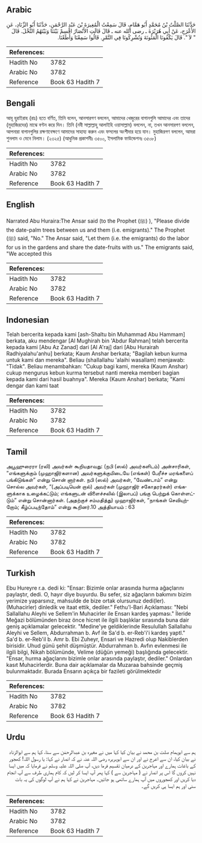## Arabic


<div dir="rtl" lang="ar" style={{fontSize:'larger',backgroundColor:'#f8f9fa',padding:20}}>
حَدَّثَنَا الصَّلْتُ بْنُ مُحَمَّدٍ أَبُو هَمَّامٍ، قَالَ سَمِعْتُ الْمُغِيرَةَ بْنَ عَبْدِ الرَّحْمَنِ، حَدَّثَنَا أَبُو الزِّنَادِ، عَنِ الأَعْرَجِ، عَنْ أَبِي هُرَيْرَةَ ـ رضى الله عنه ـ قَالَ قَالَتِ الأَنْصَارُ اقْسِمْ بَيْنَنَا وَبَيْنَهُمُ النَّخْلَ‏.‏ قَالَ ‏ "‏ لاَ ‏"‏‏.‏ قَالَ يَكْفُونَا الْمَئُونَةَ وَتُشْرِكُونَا فِي التَّمْرِ‏.‏ قَالُوا سَمِعْنَا وَأَطَعْنَا‏.‏
</div>
<div style={{backgroundColor:'#f8f9fa',padding:20, marginBottom: 10}}><table> <thead> <tr> <th>References:</th> <th></th> </tr> </thead> <tbody><tr><td>Hadith No</td><td>3782</td></tr><tr><td>Arabic No</td><td>3782</td></tr><tr><td>Reference</td><td>Book 63 Hadith 7</td></tr></tbody></table></div>

## Bengali


<div dir="ltr" lang="bn" style={{fontSize:'larger',backgroundColor:'#f8f9fa',padding:20}}>
আবূ হুরাইরাহ (রাঃ) হতে বর্ণিত, তিনি বলেন, আনসারগণ বললেন, আমাদের খেজুরের বাগানগুলি আমাদের এবং তাদের (মুহাজিরদের) মাঝে বণ্টন করে দিন। তিনি (নবী সাল্লাল্লাহু আলাইহি ওয়াসাল্লাম) বললেন, না, তখন আনসারগণ বললেন, আপনারা বাগানগুলির রক্ষণাবেক্ষণে আমাদের সাহায্য করুন এবং ফসলের অংশীদার হয়ে যান। মুহাজিরগণ বললেন, আমরা শুনলাম ও মেনে নিলাম। (২৩২৫) (আধুনিক প্রকাশনীঃ ৩৫০০, ইসলামিক ফাউন্ডেশনঃ ৩৫০৮)
</div>
<div style={{backgroundColor:'#f8f9fa',padding:20, marginBottom: 10}}><table> <thead> <tr> <th>References:</th> <th></th> </tr> </thead> <tbody><tr><td>Hadith No</td><td>3782</td></tr><tr><td>Arabic No</td><td>3782</td></tr><tr><td>Reference</td><td>Book 63 Hadith 7</td></tr></tbody></table></div>

## English


<div dir="ltr" lang="en" style={{fontSize:'larger',backgroundColor:'#f8f9fa',padding:20}}>
Narrated Abu Huraira:The Ansar said (to the Prophet (ﷺ) ), "Please divide the date-palm trees between us and them (i.e. emigrants)." The Prophet (ﷺ) said, "No." The Ansar said, "Let them (i.e. the emigrants) do the labor for us in the gardens and share the date-fruits with us." The emigrants said, "We accepted this
</div>
<div style={{backgroundColor:'#f8f9fa',padding:20, marginBottom: 10}}><table> <thead> <tr> <th>References:</th> <th></th> </tr> </thead> <tbody><tr><td>Hadith No</td><td>3782</td></tr><tr><td>Arabic No</td><td>3782</td></tr><tr><td>Reference</td><td>Book 63 Hadith 7</td></tr></tbody></table></div>

## Indonesian


<div dir="ltr" lang="id" style={{fontSize:'larger',backgroundColor:'#f8f9fa',padding:20}}>
Telah bercerita kepada kami [ash-Shaltu bin Muhammad Abu Hammam] berkata, aku mendengar [Al Mughirah bin 'Abdur Rahman] telah bercerita kepada kami [Abu Az Zanad] dari [Al A'raj] dari [Abu Hurairah Radhiyalahu'anhu] berkata; Kaum Anshar berkata; "Bagilah kebun kurma untuk kami dan mereka". Beliau (shallallahu 'alaihi wasallam) menjawab: "Tidak". Beliau menambahkan: "Cukup bagi kami, mereka (Kaum Anshar) cukup mengurus kebun kurma tersebut nanti mereka memberi bagian kepada kami dari hasil buahnya". Mereka (Kaum Anshar) berkata; "Kami dengar dan kami taat
</div>
<div style={{backgroundColor:'#f8f9fa',padding:20, marginBottom: 10}}><table> <thead> <tr> <th>References:</th> <th></th> </tr> </thead> <tbody><tr><td>Hadith No</td><td>3782</td></tr><tr><td>Arabic No</td><td>3782</td></tr><tr><td>Reference</td><td>Book 63 Hadith 7</td></tr></tbody></table></div>

## Tamil


<div dir="ltr" lang="ta" style={{fontSize:'larger',backgroundColor:'#f8f9fa',padding:20}}>
அபூஹுரைரா (ரலி) அவர்கள் கூறியதாவது: (நபி (ஸல்) அவர்களிடம்) அன்சாரிகள், “எங்களுக்கும் (முஹாஜிர்களான) அவர்களுக்குமிடையே (எங்கள்) பேரீச்ச மரங்களைப் பங்கிடுங்கள்” என்று சொன் னார்கள். நபி (ஸல்) அவர்கள், “வேண்டாம்” என்று சொல்ல அவர்கள், “(அப்படியென் றால்) அவர்கள் (முஹாஜிர் சகோதரர்கள்) எங்களுக்காக உழைக்கட்டும்; எங்களுடன் விளைச்சலில் (இலாபப்) பங்கு பெற்றுக் கொள்ளட்டும்” என்று சொன்னார்கள். (அதற்குச் சம்மதித்து) முஹாஜிர்கள், “நாங்கள் செவியுற்றோம்; கீழ்ப்படிந்தோம்” என்று கூறினர்.10 அத்தியாயம் : 63
</div>
<div style={{backgroundColor:'#f8f9fa',padding:20, marginBottom: 10}}><table> <thead> <tr> <th>References:</th> <th></th> </tr> </thead> <tbody><tr><td>Hadith No</td><td>3782</td></tr><tr><td>Arabic No</td><td>3782</td></tr><tr><td>Reference</td><td>Book 63 Hadith 7</td></tr></tbody></table></div>

## Turkish


<div dir="ltr" lang="tr" style={{fontSize:'larger',backgroundColor:'#f8f9fa',padding:20}}>
Ebu Hureyre r.a. dedi ki: "Ensar: Bizimle onlar arasında hurma ağaçlarını paylaştır, dedi. O, hayır diye buyurdu. Bu sefer, siz ağaçların bakımını bizim yerimize yaparsınız, mahsulde de bize ortak olursunuz dedi(ler). (Muhacirler) dinledik ve itaat ettik, dediler." Fethu'l-Bari Açıklaması: "Nebi Sallallahu Aleyhi ve Sellem'in Muhacirler ile Ensarı kardeş yapması." İleride Meğazi bölümünden biraz önce hicret ile ilgili başlıklar sırasında buna dair geniş açıklamalar gelecektir. "Medine'ye geldiklerinde Resulullah Sallallahu Aleyhi ve Sellem, Abdurrahman b. Avf ile Sa'd b. er-Reb'i'i kardeş yaptl." Sa'd b. er-Reb'il b. Amr b. Ebi Zuheyr, Ensari ve Hazredi olup Nakiblerden birisidir. Uhud günü şehit düşmüştür. Abdurrahman b. Avfın evlenmesi ile ilgili bilgi, Nikah bölümünde, Velime (düğün yemeği) başlığında gelecektir. "Ensar, hurma ağaçlarını bizimle onlar arasında paylaştır, dediler." Onlardan kasıt Muhacirlerdir. Buna dair açıklamalar da Muzaraa bahsinde geçmiş bulunmaktadır. Burada Ensarın açıkça bir fazileti görülmektedir
</div>
<div style={{backgroundColor:'#f8f9fa',padding:20, marginBottom: 10}}><table> <thead> <tr> <th>References:</th> <th></th> </tr> </thead> <tbody><tr><td>Hadith No</td><td>3782</td></tr><tr><td>Arabic No</td><td>3782</td></tr><tr><td>Reference</td><td>Book 63 Hadith 7</td></tr></tbody></table></div>

## Urdu


<div dir="rtl" lang="ur" style={{fontSize:'larger',backgroundColor:'#f8f9fa',padding:20}}>
ہم سے ابوہمام صلت بن محمد نے بیان کیا کہا میں نے مغیرہ بن عبدالرحمٰن سے سنا، کہا ہم سے ابوالزناد نے بیان کیا، ان سے اعرج نے اور ان سے ابوہریرہ رضی اللہ عنہ نے کہ انصار نے کہا: یا رسول اللہ! کھجور کے باغات ہمارے اور مہاجرین کے درمیان تقسیم فرما دیں، آپ صلی اللہ علیہ وسلم نے فرمایا کہ میں ایسا نہیں کروں گا اس پر انصار نے ( مہاجرین سے ) کہا پھر آپ ایسا کر لیں کہ کام ہماری طرف سے آپ انجام دیا کریں اور کھجوروں میں آپ ہمارے ساتھی ہو جائیں۔ مہاجرین نے کہا ہم نے آپ لوگوں کی یہ بات سنی اور ہم ایسا ہی کریں گے۔
</div>
<div style={{backgroundColor:'#f8f9fa',padding:20, marginBottom: 10}}><table> <thead> <tr> <th>References:</th> <th></th> </tr> </thead> <tbody><tr><td>Hadith No</td><td>3782</td></tr><tr><td>Arabic No</td><td>3782</td></tr><tr><td>Reference</td><td>Book 63 Hadith 7</td></tr></tbody></table></div>